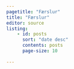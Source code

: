 ```yaml
---
pagetitle: "Færslur"
title: "Færslur"
editor: source
listing:
    - id: posts
      sort: "date desc"
      contents: posts
      page-size: 10
        
---
```





::: {#posts}

:::




